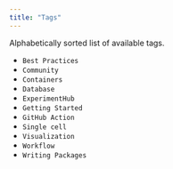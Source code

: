```yaml
---
title: "Tags"
---
```


Alphabetically sorted list of available tags.

- `Best Practices`
- `Community`
- `Containers`
- `Database`
- `ExperimentHub`
- `Getting Started`
- `GitHub Action`
- `Single cell`
- `Visualization`
- `Workflow`
- `Writing Packages`

